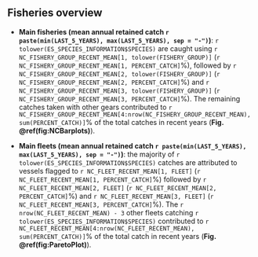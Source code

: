 <!-- # INDIAN OCEAN STOCK - MANAGEMENT ADVICE -->

## Fisheries overview

+ **Main fisheries (mean annual retained catch `r paste(min(LAST_5_YEARS), max(LAST_5_YEARS), sep = "-")`)**: `r tolower(ES_SPECIES_INFORMATION$SPECIES)` are caught using `r NC_FISHERY_GROUP_RECENT_MEAN[1, tolower(FISHERY_GROUP)]` (`r NC_FISHERY_GROUP_RECENT_MEAN[1, PERCENT_CATCH]`%), followed by `r NC_FISHERY_GROUP_RECENT_MEAN[2, tolower(FISHERY_GROUP)]` (`r NC_FISHERY_GROUP_RECENT_MEAN[2, PERCENT_CATCH]`%) and `r NC_FISHERY_GROUP_RECENT_MEAN[3, tolower(FISHERY_GROUP)]` (`r NC_FISHERY_GROUP_RECENT_MEAN[3, PERCENT_CATCH]`%). The remaining catches taken with other gears contributed to `r NC_FISHERY_GROUP_RECENT_MEAN[4:nrow(NC_FISHERY_GROUP_RECENT_MEAN), sum(PERCENT_CATCH)]`% of the total catches in recent years (**Fig. \@ref(fig:NCBarplots)**).

+ **Main fleets (mean annual retained catch `r paste(min(LAST_5_YEARS), max(LAST_5_YEARS), sep = "-")`)**: the majority of `r tolower(ES_SPECIES_INFORMATION$SPECIES)` catches are attributed to vessels flagged to `r NC_FLEET_RECENT_MEAN[1, FLEET]` (`r NC_FLEET_RECENT_MEAN[1, PERCENT_CATCH]`%) followed by `r NC_FLEET_RECENT_MEAN[2, FLEET]` (`r NC_FLEET_RECENT_MEAN[2, PERCENT_CATCH]`%) and `r NC_FLEET_RECENT_MEAN[3, FLEET]` (`r NC_FLEET_RECENT_MEAN[3, PERCENT_CATCH]`%). The `r nrow(NC_FLEET_RECENT_MEAN) - 3` other fleets catching `r tolower(ES_SPECIES_INFORMATION$SPECIES)` contributed to `r  NC_FLEET_RECENT_MEAN[4:nrow(NC_FLEET_RECENT_MEAN), sum(PERCENT_CATCH)]`% of the total catch in recent years (**Fig. \@ref(fig:ParetoPlot)**).
